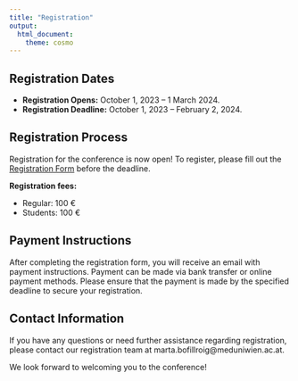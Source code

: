 ---
title: "Registration"
output:
  html_document:
    theme: cosmo
---

<style type="text/css">
h1.title {
  font-size: 36px;
  color: DarkRed;
  text-align: center;
}
</style>

<!-- # Registration -->

## Registration Dates

- **Registration Opens:** October 1, 2023 -- 1 March 2024.
- **Registration Deadline:** October 1, 2023 --  February 2, 2024.

## Registration Process

Registration for the conference is now open! To register, please fill out the [Registration Form](https://www.conftool.net/en/index.html) before the deadline. 
<!-- Registration is free of charge, but a deposit of 50 € will be required before the conference. -->

**Registration fees:** 

- Regular: 100 € 
- Students: 100 €

<!-- ## Deposit Information -->

<!-- - A deposit of 50 € is required to secure your registration. -->
<!-- - The deposit will be returned in full to attendees upon check-in at the conference. -->
<!-- - Please note that the deposit will not be refunded for no-shows or cancellations. -->

## Payment Instructions

After completing the registration form, you will receive an email with payment instructions. Payment can be made via bank transfer or online payment methods. Please ensure that the payment is made by the specified deadline to secure your registration.

## Contact Information

If you have any questions or need further assistance regarding registration, please contact our registration team at marta.bofillroig@meduniwien.ac.at.

We look forward to welcoming you to the conference!

